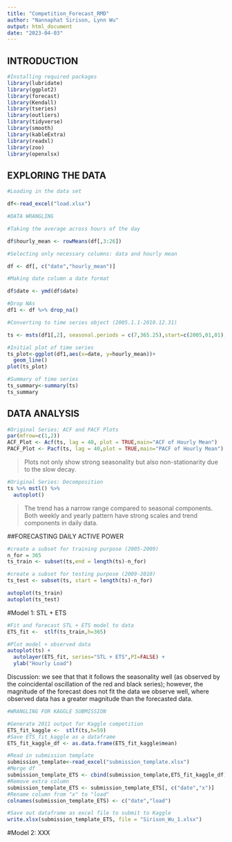 ```yaml
---
title: "Competition_Forecast_RMD"
author: "Nannaphat Sirison, Lynn Wu" 
output: html_document
date: "2023-04-03"
---
```


##  INTRODUCTION

```r
#Installing required packages
library(lubridate)
library(ggplot2)
library(forecast)  
library(Kendall)
library(tseries)
library(outliers)
library(tidyverse)
library(smooth)
library(kableExtra)
library(readxl)
library(zoo)
library(openxlsx)
```

## EXPLORING THE DATA

```r

#Loading in the data set

df<-read_excel("load.xlsx")
```

```r

#DATA WRANGLING

#Taking the average across hours of the day

df$hourly_mean <- rowMeans(df[,3:26])

#Selecting only necessary columns: data and hourly mean

df <- df[, c("date","hourly_mean")]

#Making date column a date format

df$date <- ymd(df$date)

```

```r
#Drop NAs
df1 <- df %>% drop_na()

#Converting to time series object (2005.1.1-2010.12.31)

ts <- msts(df1[,2], seasonal.periods = c(7,365.25),start=c(2005,01,01),end=c(2010,12,31))

```

```r

#Initial plot of time series
ts_plot<-ggplot(df1,aes(x=date, y=hourly_mean))+
  geom_line()
plot(ts_plot)

#Summary of time series
ts_summary<-summary(ts)
ts_summary
```

## DATA ANALYSIS

```r

#Original Series: ACF and PACF Plots
par(mfrow=c(1,2))
ACF_Plot <- Acf(ts, lag = 40, plot = TRUE,main="ACF of Hourly Mean")
PACF_Plot <- Pacf(ts, lag = 40,plot = TRUE,main="PACF of Hourly Mean")

```
>Plots not only show strong seasonality but also non-stationarity due to the slow decay.

```r
#Original Series: Decomposition
ts %>% mstl() %>%
  autoplot()
```
>The trend has a narrow range compared to seasonal components. Both weekly and yearly pattern have strong scales and trend components in daily data.

##FORECASTING DAILY ACTIVE POWER

```r
#create a subset for training purpose (2005-2009)
n_for = 365
ts_train <- subset(ts,end = length(ts)-n_for)

#create a subset for testing purpose (2009-2010)
ts_test <- subset(ts, start = length(ts)-n_for)

autoplot(ts_train)
autoplot(ts_test)
```

#Model 1: STL + ETS 

```r
#Fit and forecast STL + ETS model to data
ETS_fit <-  stlf(ts_train,h=365)
```

```r
#Plot model + observed data
autoplot(ts) +
  autolayer(ETS_fit, series="STL + ETS",PI=FALSE) +
  ylab("Hourly Load")
```

Discussion: we see that that it follows the seasonality well (as observed by the coincidental oscillation of the red and black series); however, the magnitude of the forecast does not fit the data we observe well, where observed data has a greater magnitude than the forecasted data. 

```r
#WRANGLING FOR KAGGLE SUBMISSION

#Generate 2011 output for Kaggle competition
ETS_fit_kaggle <-  stlf(ts,h=59)
#Save ETS_fit_kaggle as a dataframe
ETS_fit_kaggle_df <- as.data.frame(ETS_fit_kaggle$mean)

#Read in submission template
submission_template<-read_excel("submission_template.xlsx")
#Merge df
submission_template_ETS <- cbind(submission_template,ETS_fit_kaggle_df)
#Remove extra column
submission_template_ETS <- submission_template_ETS[, c("date","x")]
#Rename column from "x" to "load"
colnames(submission_template_ETS) <- c("date","load")

#Save out dataframe as excel file to submit to Kaggle 
write.xlsx(submission_template_ETS, file = "Sirison_Wu_1.xlsx")
```


#Model 2: XXX
